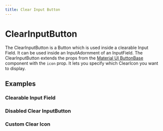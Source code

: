 ```yaml
---
title: Clear Input Button
---
```



<Meta title="Docs/Components/ClearInputButton" />

# ClearInputButton

The ClearInputButton is a Button which is used inside a clearable Input Field. It can be used inside an InputAdornment of an InputField.
The ClearInputButton extends the props from the [Material UI ButtonBase](https://mui.com/api/button-base/) component with the `icon` prop.
It lets you specify which ClearIcon you want to display.


<Story path="clear-input-button/Default" />


## Examples

### Clearable Input Field


<Story path="clear-input-button/ClearableInputField" />


### Disabled Clear InputButton


<Story path="clear-input-button/Disabled" />


### Custom Clear Icon


<Story path="clear-input-button/CustomClearIcon" />


